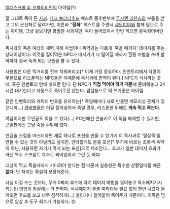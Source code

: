 [[엘더스크롤 4: 오블리비언]]의 아이템(?)

말 그대로 독이 든 [[사과]]. [[다크 브라더후드]] 퀘스트 중후반부에 [[루시엔 러찬스]]의 부름을 받고 그의 은신처로 달려가면, 이른바 "'''정화'''" 퀘스트를 주면서 [[섀도미어]]와 함께 덤으로 주는 아이템. 그냥 겉보기엔 평범한 사과지만, 독이 들어있어서 한번 먹으면 중독되어버린다.

독사과의 독은 여타의 체력 피해 마법이나 독약과는 다르게 '죽을 때까지' 데미지를 주는 상태이상이다. 이것을 집어먹은 NPC가 매지카가 다 떨어질 때까지 힐링 마법을 쓰며 발악하다 결국 죽게 되는 모습을 볼 수 있다.

사용법은 다른 먹거리를 전부 치워버리고[* 이게 가장 중요하다. 인벤토리에서 식량이 무한으로 리스폰하는 NPC들은 이때문에 독사과에 면역이 된다.] NPC가 식사하는 곳에, 혹은 인벤토리 안에 넣으면 된다. 단 NPC가 '''직접 먹어야 하기 때문'''에 준비해놓고 24시간 대기한다고 자동으로 죽어주진 않는다. 암살용으로 딱 쓰기좋은 아이템.

같은 인벤토리와 캐릭터 번호를 유지하는[* 죽일때마다 새로 만들면 메모리상 문제가 있으니까...] [[경비병(엘더스크롤 시리즈)|경비병]]들은 이걸 집어넣어서 죽일 경우, 리스폰한 뒤에도 '''계속 먹고 죽는다'''.

여담이지만 주인공도 먹을 수 있다(...) PC판에선 콘솔키로 이 독을 해제할 수 있지만, 콘솔판에선 그냥 죽을 수밖에 없다.

연금술 스킬을 마스터하면 재료 하나로 포션을 만들 수 있기에 이 독사과로 '필살독'을 만들 수 있는 것이 아닐까도 싶지만, 안타깝게도 분홍 포션[* 무기에 바르는 초록색 독약이 아닌, 사용하면 자기가 먹게 되는 포션]으로 제조된다... 효과가 일반 데미지 효과가 아닌 특수 스크립트 효과로 되어있어서 그런 듯 하다.

대상이 먹고 죽을때까지 기다려야 한다는 점 때문에 실용성은 특수한 상황일때를 빼곤 '''없다'''. 단 재미는 확실히 보장해준다. 

사실 이걸 쓰는 것보다, 무게 0짜리 후드에 자기 데미지 마법을 걸어놓고 역소매치기시키는(!) 방법이 암살에는 더 편하다. 식사때까지 졸졸 따라다닐 필요 없이 한번 나갔다 들어오면 후드를 쓰고 너무 침착하게(...) 불타거나 얼어붙어 죽어주기 때문이다. 이쪽은 덤으로 암살 후 도구 회수가 가능하다. (!)
